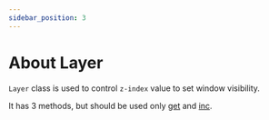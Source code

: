 ```yaml
---
sidebar_position: 3
---
```

# About Layer

`Layer` class is used to control `z-index` value to set window visibility.

It has 3 methods, but should be used only [get](get) and [inc](inc).
